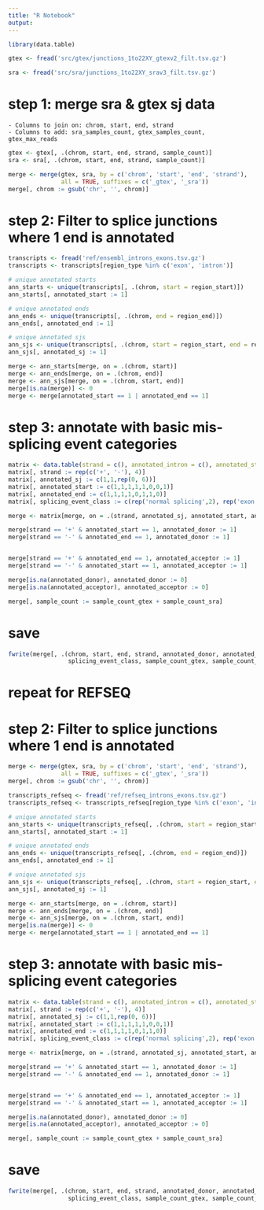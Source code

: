 ```yaml
---
title: "R Notebook"
output: 
---
```


```r
library(data.table)
```

```r
gtex <- fread('src/gtex/junctions_1to22XY_gtexv2_filt.tsv.gz')

sra <- fread('src/sra/junctions_1to22XY_srav3_filt.tsv.gz')
```


# step 1: merge sra & gtex sj data
	- Columns to join on: chrom, start, end, strand
	- Columns to add: sra_samples_count, gtex_samples_count, gtex_max_reads


```r
gtex <- gtex[, .(chrom, start, end, strand, sample_count)]
sra <- sra[, .(chrom, start, end, strand, sample_count)]
```


```r
merge <- merge(gtex, sra, by = c('chrom', 'start', 'end', 'strand'), 
               all = TRUE, suffixes = c('_gtex', '_sra'))
merge[, chrom := gsub('chr', '', chrom)]
```



# step 2: Filter to splice junctions where 1 end is annotated


```r
transcripts <- fread('ref/ensembl_introns_exons.tsv.gz')
transcripts <- transcripts[region_type %in% c('exon', 'intron')]

# unique annotated starts
ann_starts <- unique(transcripts[, .(chrom, start = region_start)])
ann_starts[, annotated_start := 1]

# unique annotated ends
ann_ends <- unique(transcripts[, .(chrom, end = region_end)])
ann_ends[, annotated_end := 1]

# unique annotated sjs
ann_sjs <- unique(transcripts[, .(chrom, start = region_start, end = region_end)])
ann_sjs[, annotated_sj := 1]
```


```r
merge <- ann_starts[merge, on = .(chrom, start)]
merge <- ann_ends[merge, on = .(chrom, end)]
merge <- ann_sjs[merge, on = .(chrom, start, end)]
merge[is.na(merge)] <- 0
merge <- merge[annotated_start == 1 | annotated_end == 1]
```


# step 3: annotate with basic mis-splicing event categories

```r
matrix <- data.table(strand = c(), annotated_intron = c(), annotated_start = c(), annotated_end = c(), splicing_event_class = c())
matrix[, strand := rep(c('+', '-'), 4)]
matrix[, annotated_sj := c(1,1,rep(0, 6))]
matrix[, annotated_start := c(1,1,1,1,1,0,0,1)]
matrix[, annotated_end := c(1,1,1,1,0,1,1,0)]
matrix[, splicing_event_class := c(rep('normal splicing',2), rep('exon skipping', 2), rep('cryptic acceptor', 2), rep('cryptic donor', 2))]

merge <- matrix[merge, on = .(strand, annotated_sj, annotated_start, annotated_end)]
```


```r
merge[strand == '+' & annotated_start == 1, annotated_donor := 1]
merge[strand == '-' & annotated_end == 1, annotated_donor := 1]


merge[strand == '+' & annotated_end == 1, annotated_acceptor := 1]
merge[strand == '-' & annotated_start == 1, annotated_acceptor := 1]

merge[is.na(annotated_donor), annotated_donor := 0]
merge[is.na(annotated_acceptor), annotated_acceptor := 0]
```

```r
merge[, sample_count := sample_count_gtex + sample_count_sra]
```

# save
```r
fwrite(merge[, .(chrom, start, end, strand, annotated_donor, annotated_acceptor, 
                 splicing_event_class, sample_count_gtex, sample_count_sra, sample_count)], 'src/junctions_merged_processed.tsv.gz')
```




# repeat for REFSEQ

# step 2: Filter to splice junctions where 1 end is annotated


```r
merge <- merge(gtex, sra, by = c('chrom', 'start', 'end', 'strand'), 
               all = TRUE, suffixes = c('_gtex', '_sra'))
merge[, chrom := gsub('chr', '', chrom)]
```


```r
transcripts_refseq <- fread('ref/refseq_introns_exons.tsv.gz')
transcripts_refseq <- transcripts_refseq[region_type %in% c('exon', 'intron')]

# unique annotated starts
ann_starts <- unique(transcripts_refseq[, .(chrom, start = region_start)])
ann_starts[, annotated_start := 1]

# unique annotated ends
ann_ends <- unique(transcripts_refseq[, .(chrom, end = region_end)])
ann_ends[, annotated_end := 1]

# unique annotated sjs
ann_sjs <- unique(transcripts_refseq[, .(chrom, start = region_start, end = region_end)])
ann_sjs[, annotated_sj := 1]
```


```r
merge <- ann_starts[merge, on = .(chrom, start)]
merge <- ann_ends[merge, on = .(chrom, end)]
merge <- ann_sjs[merge, on = .(chrom, start, end)]
merge[is.na(merge)] <- 0
merge <- merge[annotated_start == 1 | annotated_end == 1]
```


# step 3: annotate with basic mis-splicing event categories

```r
matrix <- data.table(strand = c(), annotated_intron = c(), annotated_start = c(), annotated_end = c(), splicing_event_class = c())
matrix[, strand := rep(c('+', '-'), 4)]
matrix[, annotated_sj := c(1,1,rep(0, 6))]
matrix[, annotated_start := c(1,1,1,1,1,0,0,1)]
matrix[, annotated_end := c(1,1,1,1,0,1,1,0)]
matrix[, splicing_event_class := c(rep('normal splicing',2), rep('exon skipping', 2), rep('cryptic acceptor', 2), rep('cryptic donor', 2))]

merge <- matrix[merge, on = .(strand, annotated_sj, annotated_start, annotated_end)]
```


```r
merge[strand == '+' & annotated_start == 1, annotated_donor := 1]
merge[strand == '-' & annotated_end == 1, annotated_donor := 1]


merge[strand == '+' & annotated_end == 1, annotated_acceptor := 1]
merge[strand == '-' & annotated_start == 1, annotated_acceptor := 1]

merge[is.na(annotated_donor), annotated_donor := 0]
merge[is.na(annotated_acceptor), annotated_acceptor := 0]
```

```r
merge[, sample_count := sample_count_gtex + sample_count_sra]
```

# save
```r
fwrite(merge[, .(chrom, start, end, strand, annotated_donor, annotated_acceptor, 
                 splicing_event_class, sample_count_gtex, sample_count_sra, sample_count)], 'src/junctions_merged_processed_refseq.tsv.gz')
```








